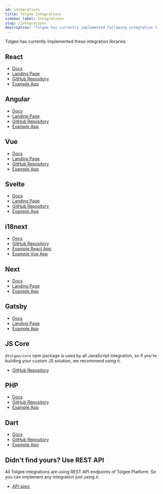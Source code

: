 ```yaml
---
id: integrations
title: Tolgee Integrations
sidebar_label: Integrations
slug: /integrations
description: "Tolgee has currently implemented following integration libraries: React, Angular, Vue, Svelte, i18next, Next, PHP, Gatsby and others."
---
```


Tolgee has currently implemented these integration libraries.

## React

- [Docs](/docs/web/using_with_react/installation)
- [Landing Page](/integrations/react)
- [GitHub Repository](https://github.com/tolgee/tolgee-js/tree/main/packages/react)
- [Example App](https://github.com/tolgee/react-example)

## Angular
- [Docs](/docs/web/using_with_angular/installation)
- [Landing Page](/integrations/angular)
- [GitHub Repository](https://github.com/tolgee/tolgee-js/tree/main/packages/ngx)
- [Example App](https://github.com/tolgee/ngx-example)

## Vue
- [Docs](/docs/web/using_with_vue/installation)
- [Landing Page](/integrations/vue)
- [GitHub Repository](https://github.com/tolgee/tolgee-js/tree/main/packages/vue)
- [Example App](https://github.com/tolgee/vue-example)

## Svelte

- [Docs](/docs/web/using_with_svelte/installation)
- [Landing Page](/integrations/svelte)
- [GitHub Repository](https://github.com/tolgee/tolgee-js/tree/main/packages/svelte)
- [Example App](https://github.com/tolgee/svelte-example)

## i18next

- [Docs](/docs/web/using_with_i18next/installation)
- [GitHub Repository](https://github.com/tolgee/tolgee-js/tree/main/packages/i18next)
- [Example React App](https://github.com/tolgee/react-i18next-example)
- [Example Vue App](https://github.com/tolgee/vue-i18next-example)

## Next

- [Docs](/docs/web/using_with_react/ssr/using_with_next)
- [Landing Page](/integrations/next)
- [Example App](https://github.com/tolgee/next-example)

## Gatsby

- [Docs](/docs/web/using_with_react/ssr/using_with_gatsby)
- [Landing Page](/integrations/gatsby)
- [Example App](https://github.com/tolgee/gatsby-example)

## JS Core
`@tolgee/core` npm package is used by all JavaScript integration, so if you're building your custom
JS solution, we recommend using it.

- [GitHub Repository](https://github.com/tolgee/tolgee-js/packages/core)

## PHP
- [Docs](/docs/web/using_with_php)
- [GitHub Repository](https://github.com/tolgee/php)
- [Example App](https://github.com/tolgee/php-example)

## Dart
- [Docs](/docs/web/using_with_dart)
- [GitHub Repository](https://github.com/tolgee/dart)
- [Example App](https://github.com/tolgee/dart-example)

## Didn't find yours? Use REST API
All Tolgee integrations are using REST API endpoints of Tolgee Platform. So you can implement any integration just using it.
- [API spec](https://tolgee.io/api)

